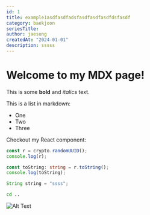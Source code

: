 ```yaml
---
id: 1
title: example1asdfasdfadsfasdfasdfasdfdsfasdf
category: baekjoon
seriesTitle:
author: jaesung
createdAt: "2024-01-01"
description: sssss
---
```

# Welcome to my MDX page!


This is some **bold** and _italics_ text.

This is a list in markdown:

- One
- Two
- Three

Checkout my React component:


```typescript
const r = crypto.randomUUID();
console.log(r);

const toString: string = r.toString();
console.log(toString);
```

```java
String string = "ssss";
```

```bash
cd ..
```

![Alt Text](/algorithm/1/1.svg)
